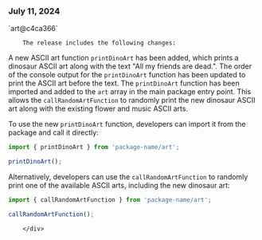 ### July 11, 2024

<div style={{ display: "table", width: "auto" }}>

  <div style={{ display: "table-row", width: "auto" }}>
      <Snippet file="chips/wrappers.mdx" />
        <div style={{ float: "left", display: "table-column", paddingLeft: "30px", width: "calc(80% - 30px)" }}>
        `art@c4ca366`

        The release includes the following changes:

A new ASCII art function `printDinoArt` has been added, which prints a dinosaur ASCII art along with the text "All my friends are dead.". The order of the console output for the `printDinoArt` function has been updated to print the ASCII art before the text. The `printDinoArt` function has been imported and added to the `art` array in the main package entry point. This allows the `callRandomArtFunction` to randomly print the new dinosaur ASCII art along with the existing flower and music ASCII arts.

To use the new `printDinoArt` function, developers can import it from the package and call it directly:

```typescript
import { printDinoArt } from 'package-name/art';

printDinoArt();
```

Alternatively, developers can use the `callRandomArtFunction` to randomly print one of the available ASCII arts, including the new dinosaur art:

```typescript
import { callRandomArtFunction } from 'package-name/art';

callRandomArtFunction();
```

        </div>

  </div>

</div>
